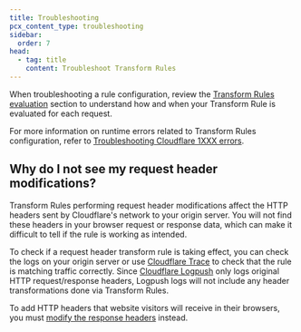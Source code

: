 ```yaml
---
title: Troubleshooting
pcx_content_type: troubleshooting
sidebar:
  order: 7
head:
  - tag: title
    content: Troubleshoot Transform Rules
---
```


When troubleshooting a rule configuration, review the [Transform Rules evaluation](/rules/transform/#transform-rules-evaluation) section to understand how and when your Transform Rule is evaluated for each request.

For more information on runtime errors related to Transform Rules configuration, refer to [Troubleshooting Cloudflare 1XXX errors](/support/troubleshooting/http-status-codes/cloudflare-1xxx-errors/).

## Why do I not see my request header modifications?

Transform Rules performing request header modifications affect the HTTP headers sent by Cloudflare's network to your origin server. You will not find these headers in your browser request or response data, which can make it difficult to tell if the rule is working as intended.

To check if a request header transform rule is taking effect, you can check the logs on your origin server or use [Cloudflare Trace](/rules/trace-request/) to check that the rule is matching traffic correctly. Since [Cloudflare Logpush](/logs/about/) only logs original HTTP request/response headers, Logpush logs will not include any header transformations done via Transform Rules.

To add HTTP headers that website visitors will receive in their browsers, you must [modify the response headers](/rules/transform/response-header-modification/) instead.
